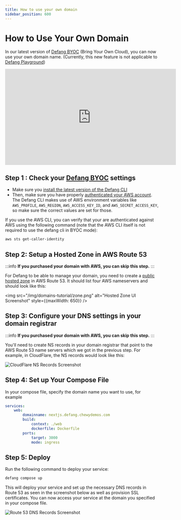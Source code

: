 ```yaml
---
title: How to use your own domain
sidebar_position: 600
---
```


# How to Use Your Own Domain

In our latest version of [Defang BYOC](https://docs.defang.io/docs/concepts/defang-byoc) (Bring Your Own Cloud), you can now use your own domain name. (Currently, this new feature is not applicable to [Defang Playground](https://docs.defang.io/docs/concepts/defang-playground))

<iframe width="560" height="315" src="https://www.youtube.com/embed/n4RlMpsdTbs?si=_Ru6tobSbi9LT4Q1" title="YouTube video player" frameborder="0" allow="accelerometer; autoplay; clipboard-write; encrypted-media; gyroscope; picture-in-picture; web-share" referrerpolicy="strict-origin-when-cross-origin" allowfullscreen></iframe>


## Step 1 : Check your [Defang BYOC](../concepts/defang-byoc.md) settings

* Make sure you [install the latest version of the Defang CLI](../getting-started/installing.md)
* Then, make sure you have properly [authenticated your AWS account](https://docs.aws.amazon.com/cli/latest/userguide/cli-chap-configure.html). The Defang CLI makes use of AWS environment variables like `AWS_PROFILE`, `AWS_REGION`, `AWS_ACCESS_KEY_ID`, and `AWS_SECRET_ACCESS_KEY`, so make sure the correct values are set for those.

If you use the AWS CLI, you can verify that your are authenticated against AWS using the following command (note that the AWS CLI itself is not required to use the defang cli in BYOC mode):
```bash
aws sts get-caller-identity
```


## Step 2: Setup a Hosted Zone in AWS Route 53

:::info
**If you purchased your domain with AWS, you can skip this step.**
:::

For Defang to be able to manage your domain, you need to create a [public hosted zone](https://docs.aws.amazon.com/Route53/latest/DeveloperGuide/CreatingHostedZone.html) in AWS Route 53. It should list four AWS nameservers and should look like this:

<img src="/img/domains-tutorial/zone.png" alt="Hosted Zone UI Screenshot" style={{maxWidth: 650}} />


## Step 3: Configure your DNS settings in your domain registrar

:::info
**If you purchased your domain with AWS, you can skip this step.**
:::

You'll need to create NS records in your domain registrar that point to the AWS Route 53 name servers which we got in the previous step. For example, in CloudFlare, the NS records would look like this:

![CloudFlare NS Records Screenshot](/img/domains-tutorial/ns-records.png)


## Step 4: Set up Your Compose File
In your compose file, specify the domain name you want to use, for example

```yaml
services:
    web:
        domainname: nextjs.defang.chewydemos.com
        build:
            context: ./web
            dockerfile: Dockerfile
        ports:
            target: 3000
            mode: ingress
```


## Step 5: Deploy
Run the following command to deploy your service:
```bash
defang compose up
```

This will deploy your service and set up the necessary DNS records in Route 53 as seen in the screenshot below as well as provision SSL certificates. You can now access your service at the domain you specified in your compose file.

<img src="/img/domains-tutorial/route53-records.png" alt="Route 53 DNS Records Screenshot" />